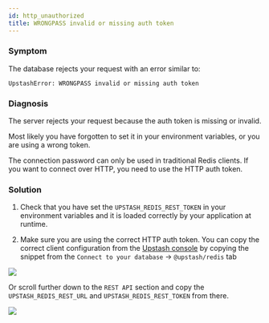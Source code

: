```yaml
---
id: http_unauthorized
title: WRONGPASS invalid or missing auth token
---
```


### Symptom

The database rejects your request with an error similar to:

```
UpstashError: WRONGPASS invalid or missing auth token
```

### Diagnosis

The server rejects your request because the auth token is missing or invalid.

Most likely you have forgotten to set it in your environment variables, or you are using a wrong token.

The connection password can only be used in traditional Redis clients. If
you want to connect over HTTP, you need to use the HTTP auth token.

### Solution


1. Check that you have set the `UPSTASH_REDIS_REST_TOKEN` in your environment variables
   and it is loaded correctly by your application at runtime.

2. Make sure you are using the correct HTTP auth token. You can copy the correct
client configuration from the [Upstash console](https://console.upstash.com/redis)
by copying the snippet from the `Connect to your database` -> `@upstash/redis`
tab

![](/img/troubleshooting/rest/console_upstash_redis.png)

Or scroll further down to the `REST API` section and copy the
`UPSTASH_REDIS_REST_URL` and `UPSTASH_REDIS_REST_TOKEN` from there.

![](/img/troubleshooting/rest/console_rest_api.png)
